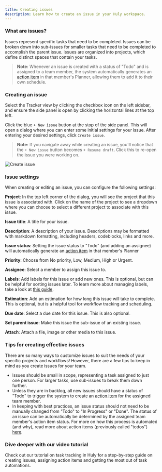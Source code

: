 ```yaml
---
title: Creating issues
description: Learn how to create an issue in your Huly workspace.
---
```



### What are issues?

Issues represent specific tasks that need to be completed. Issues can be broken down into sub-issues for smaller tasks that need to be completed to accomplish the parent issue. Issues are organized into projects, which define distinct spaces that contain your tasks.

> **Note:** Whenever an issue is created with a status of "Todo" and is assigned to a team member, the system automatically generates an [action item](/task-tracking/creating-action-items) in that member's Planner, allowing them to add it to their own schedule.

### Creating an issue

Select the Tracker view by clicking the checkbox icon on the left sidebar, and ensure the side panel is open by clicking the horizontal lines at the top left.

Click the blue `+ New issue` button at the stop of the side panel. This will open a dialog where you can enter some initial settings for your issue. After entering your desired settings, click `Create issue`.

> **Note:** If you navigate away while creating an issue, you'll notice that the `+ New issue` button becomes `+ Resume draft`. Click this to re-open the issue you were working on.

<Image src={createIssue} alt="Create issue" inferSize quality="max" />

### Issue settings

When creating or editing an issue, you can configure the following settings:

**Project**: In the top left corner of the dialog, you will see the project that this issue is associated with. Click on the name of the project to see a dropdown where you can choose to select a different project to associate with this issue.

**Issue title**: A title for your issue.

**Description**: A description of your issue. Descriptions may be formatted with markdown formatting, including headers, codeblocks, links and more.

**Issue status**: Setting the issue status to "Todo" (and adding an assignee) will automatically generate an [action item](/task-tracking/creating-action-items) in that member's Planner

**Priority**: Choose from No priority, Low, Medium, High or Urgent.

**Assignee**: Select a member to assign this issue to.

**Labels**: Add labels for this issue or add new ones. This is optional, but can be helpful for sorting issues later. To learn more about managing labels, take a look at [this guide](/task-tracking/labels).

**Estimation**: Add an estimation for how long this issue will take to complete. This is optional, but is a helpful tool for workflow tracking and scheduling.

**Due date**: Select a due date for this issue. This is also optional.

**Set parent issue**: Make this issue the sub-issue of an existing issue.

**Attach**: Attach a file, image or other media to this issue.

### Tips for creating effective issues

There are so many ways to customize issues to suit the needs of your specific projects and workflows! However, there are a few tips to keep in mind as you create issues for your team.

- Issues should be small in scope, representing a task assigned to just one person. For larger tasks, use sub-issues to break them down further.
- Unless they are in backlog, all new issues should have a status of "Todo" to trigger the system to create an [action item](/task-tracking/creating-action-items) for the assigned team member.
- In keeping with best practices, an issue status should not need to be manually changed from "Todo" to "In Progress" or "Done". The status of an issue can be automatically be determined by the assigned team member's action item status. For more on how this process is automated (and why), read more about action items (previously called "todos") <a href="https://huly.io/blog/capturing-dynamic-team-workflows-with-action-items" target="_blank">here</a>.

### Dive deeper with our video tutorial

Check out our tutorial on task tracking in Huly for a step-by-step guide on creating issues, assigning action items and getting the most out of task automations.

<YouTube id="ljpz0bZ75JA" posterQuality="max" />
